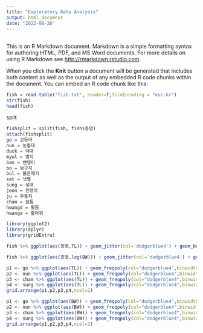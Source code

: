 ---
title: "Exploratory Data Analysis"
output: html_document
date: "2022-08-26"
---
## 

This is an R Markdown document. Markdown is a simple formatting syntax for authoring HTML, PDF, and MS Word documents. For more details on using R Markdown see <http://rmarkdown.rstudio.com>.

When you click the **Knit** button a document will be generated that includes both content as well as the output of any embedded R code chunks within the document. You can embed an R code chunk like this:

```{r}
fish = read.table("fish.txt", header=T,fileEncoding = "euc-kr")
str(fish)
head(fish)
```

split

```{r}
fishsplit = split(fish, fish$종명)
attach(fishsplit)
go = 고등어
nun = 눈볼대
duck = 덕대
myul = 멸치
ban = 밴댕이
bo = 보구치
bul = 붉은메기
sat = 샛멸
sung = 성대
jeon = 전갱이
ju = 주둥치
cham = 참돔
hwangd = 황돔
hwanga = 황아귀 
```

 
```{r message=FALSE}
library(ggplot2)
library(dplyr)
library(gridExtra)

fish %>% ggplot(aes(종명,TL)) + geom_jitter(col='dodgerblue4') + geom_boxplot(alpha=.8) + theme_classic()+ coord_flip()

fish %>% ggplot(aes(종명,log(BW))) + geom_jitter(col='dodgerblue4') + geom_boxplot(alpha=.8) + theme_classic()+ coord_flip()

p1 <- go %>% ggplot(aes(TL)) + geom_freqpoly(col="dodgerblue4",binwidth=30) + theme_classic() + labs(title="Scomber japonicus")
p2 <- nun %>% ggplot(aes(TL)) + geom_freqpoly(col="dodgerblue4",binwidth=30) + theme_classic() + labs(title="Doederleinia berycoides")
p3 <- cham %>% ggplot(aes(TL)) + geom_freqpoly(col="dodgerblue4",binwidth=30) + theme_classic()+ labs(title="Pagrus major")
p4 <- sung %>% ggplot(aes(TL)) + geom_freqpoly(col="dodgerblue4",binwidth=30) + theme_classic()+ labs(title="Chelidonichthys spinosus")
grid.arrange(p1,p2,p3,p4,ncol=2)

p1 <- go %>% ggplot(aes(BW)) + geom_freqpoly(col="dodgerblue4",binwidth=30) + theme_classic()+ labs(title="Scomber japonicus")
p2 <- nun %>% ggplot(aes(BW)) + geom_freqpoly(col="dodgerblue4",binwidth=30) + theme_classic()+ labs(title="Doederleinia berycoides")
p3 <- cham %>% ggplot(aes(BW)) + geom_freqpoly(col="dodgerblue4",binwidth=30) + theme_classic()+ labs(title="Pagrus major")
p4 <- sung %>% ggplot(aes(BW)) + geom_freqpoly(col="dodgerblue4",binwidth=30) + theme_classic()+ labs(title="Chelidonichthys spinosus")
grid.arrange(p1,p2,p3,p4,ncol=2)
```

```{r}

```

```{r}

```